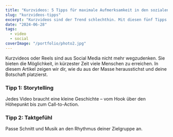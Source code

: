 ```yaml
---
title: "Kurzvideos: 5 Tipps für maximale Aufmerksamkeit in den sozialen Medien"
slug: "kurzvideos-tipps"
excerpt: "Kurzvideos sind der Trend schlechthin. Mit diesen fünf Tipps steigerst du deine Reichweite und Interaktion."
date: "2024-06-28"
tags:
  - video
  - social
coverImage: "/portfolio/photo2.jpg"
---
```


Kurzvideos oder Reels sind aus Social Media nicht mehr wegzudenken. Sie bieten die Möglichkeit, in kürzester Zeit viele Menschen zu erreichen. In diesem Artikel zeigen wir dir, wie du aus der Masse herausstichst und deine Botschaft platzierst.

### Tipp 1: Storytelling

Jedes Video braucht eine kleine Geschichte – vom Hook über den Höhepunkt bis zum Call-to-Action.

### Tipp 2: Taktgefühl

Passe Schnitt und Musik an den Rhythmus deiner Zielgruppe an.